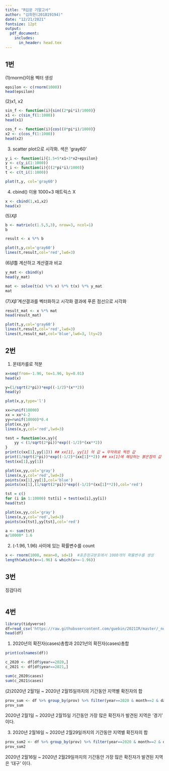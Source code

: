 ```yaml
---
title: "R입문 기말고사"
author: "김희현(201819194)"
date: "12/21/2021"
fontsize: 12pt
output:
  pdf_document:
    includes:
      in_header: head.tex
---
```


## 1번
(1)rnorm()이용 벡터 생성
```r
epsilon <- c(rnorm(1000))
head(epsilon)
```


(2)x1, x2
```r
sin_f <- function(i){sin((2*pi*i)/1000)}
x1 <- c(sin_f(1:1000))
head(x1)

cos_f <- function(i){cos((8*pi*i)/1000)}
x2 <- c(cos_f(1:1000))
head(x2)
```

(3) scatter plot으로 시각화. 색은 'gray60'
```r
y_i <- function(i){1.5+5*x1+3*x2+epsilon}
y <- c(y_i(1:1000))
t_i <- function(i){((2*pi*i)/1000)}
t <- c(t_i(1:1000))

plot(t,y, col='gray60')
```

(4) cbind() 이용 1000×3 매트릭스 X
```r
x <- cbind(1,x1,x2)
head(x)
```

(5)$X\beta$
```r
b <- matrix(c(1.5,5,3), nrow=3, ncol=1)
b

result <- x %*% b

plot(t,y,col='gray60')
lines(t,result,col='red',lwd=3)
```

(6)$\hat{\beta}$를 계산하고 계산결과 비교
```r
y_mat <- cbind(y)
head(y_mat)

mat <- solve(t(x) %*% x) %*% t(x) %*% y_mat
mat
```

(7)$X\hat{\beta}$ 계산결과를 벡터화하고 시각화 결과에 푸른 점선으로 시각화
```r
result_mat <- x %*% mat
head(result_mat)

plot(t,y,col='gray60')
lines(t,result,col='red',lwd=3)
lines(t,result_mat,col='blue',lwd=3, lty=2)
```

\newpage
## 2번
(1) 몬테카를로 적분
```r
x=seq(from=-1.96, to=1.96, by=0.01)
head(x)
```

```r
y=(1/sqrt(2*pi))*exp((-1/2)*(x**2))
head(y)
```

```r
plot(x,y,type='l')
```

```r
xx=runif(10000)
xx = xx*4-2
yy=runif(10000)*0.4
plot(xx,yy)
lines(x,y,col='red',lwd=3)
```

```r
test = function(xx,yy){
    yy < (1/sqrt(2*pi))*exp((-1/2)*(xx**2))
}
print(c(xx[1],yy[1])) ## xx[1], yy[1] 의 값 = 무작위로 찍힌 값 
print(1/sqrt(2*pi))*exp((-1/2)*(xx[1]**2)) ## xx[1]에 해당하는 붉은점의 값 
test(xx[1],yy[1])
```

```r
plot(xx,yy,col='gray')
lines(x,y,col='red',lwd=3)
points(xx[1],yy[1],col='blue')
points(xx[1],(1/sqrt(2*pi))*exp((-1/2)*(xx[1]**2)),col='red')
```

```r
tst = c()
for (i in 1:10000) tst[i] = test(xx[i],yy[i])
head(tst)
```

```r
plot(xx,yy,col='gray')
lines(x,y,col='red',lwd=3)
points(xx[tst],yy[tst],col='red')
```

```r
a <- sum(tst)
a/10000* 1.6
```



(2) (-1.96, 1.96) 사이에 있는 확률변수를 count
```r
x <- rnorm(1000, mean=0, sd=1)  #표준정규분포에서 1000개의 확률변수를 생성
length(which(x<=1.96) & which(x>=-1.96))
```

\newpage
## 3번
징검다리
```r

```


\newpage
## 4번
```r
library(tidyverse)
df=read_csv('https://raw.githubusercontent.com/guebin/2021IR/master/_notebooks/covid19.csv')
head(df)
```

(1) 2020년의 확진자(cases)총합과 2021년의 확진자(cases)총합
```r
print(colnames(df))

c_2020 <- df[df$year==2020,]
c_2021 <- df[df$year==2021,]
```

```r
sum(c_2020$cases)
sum(c_2021$cases)
```

(2)2020년 2월1일 ~ 2020년 2월15일까지의 기간동안 지역별 확진자의 합
```r
prov_sum <- df %>% group_by(prov) %>% filter(year==2020 & month==2 & day<16) %>% summarise(sum_cases=sum(cases))
prov_sum
```
2020년 2월1일 ~ 2020년 2월15일 기간동안 가장 많은 확진자가 발견된 지역은 '경기' 이다.


(3) 2020년 2월16일 ~ 2020년 2월29일까지의 기간동안 지역별 확진자의 합
```r
prov_sum2 <- df %>% group_by(prov) %>% filter(year==2020 & month==2 & day<30 & day>15) %>% summarise(sum_cases=sum(cases))
prov_sum2
```
2020년 2월16일 ~ 2020년 2월29일까지의 기간동안 가장 많은 확진자가 발견된 지역은 '대구' 이다.
